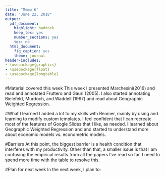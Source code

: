 ```yaml
---
title: "Memo 6"
date: "June 22, 2018"
output: 
  pdf_document:
    highlight: haddock
    keep_tex: yes
    number_sections: yes
    toc: no
  html_document: 
    fig_caption: yes
    theme: journal
header-includes:
- \usepackage{graphics}
- \usepackage{float}
- \usepackage{longtable}
---
```

#Material covered this week
This week I presented Marchesini(2016) and read and annotated Fruttero and Gauri (2005). I also started annotating Bielefeld, Murdoch, and Waddell (1997) and read about Geographic Weighted Regression.

#What I learned
I added a lot to my skills with Beamer, mainly by using and learning to modify custom templates. I feel confident that I can recreate most of the features of Google Slides that I like, as needed. I learned about Geographic Weighted Regression and and started to understand more about economic models vs. econometric models. 

#Barriers
At this point, the biggest barrier is a health condition that interferes with my productivity. Other than that, a smaller issue is that I am confusing the empirical results from all the papers I've read so far. I need to spend more time with the table to resolve this. 


#Plan for next week
In the next week, I plan to:
\begin{itemize}
  \item{read and work on my presentation for Wednesday on Fruttero and Gauri (2005)}
  \item{work on the table that compares studies and the table that contains research questions and results}
  \item{start reading Rosenthal and Strange (2005) and the chapter from Alonso}
  \item{start replicating metrics}
\end{itemize}
 